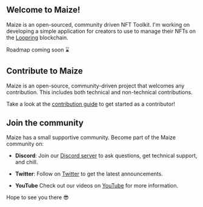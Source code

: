 ## Welcome to Maize!

Maize is an open-sourced, community driven NFT Toolkit. I'm working on developing a simple application for creators to use to manage their NFTs on the [Loopring](https://loopring.org/#/about) blockchain.

Roadmap coming soon ⌛

## Contribute to Maize

Maize is an open-source, community-driven project that welcomes any contribution. This includes both technical and non-technical contributions.

Take a look at the [contribution guide](https://github.com/cobmin/Maize/blob/main/ContributionGuide.md.md) to get started as a contributor! 

## Join the community

Maize has a small supportive community. Become part of the Maize community on:

* **Discord**: Join our [Discord server](https://discord.gg/gKxvUjRpvw) to ask questions, get technical support, and chill.

* **Twitter**: Follow on [Twitter](https://twitter.com/maizehelpsart) to get the latest announcements.

* **YouTube** Check out our videos on [YouTube](https://youtube.com/@MaizeHelpsArt) for more information.

Hope to see you there 😎
